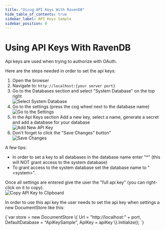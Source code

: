 ```yaml
---
title: "Using API Keys With RavenDB"
hide_table_of_contents: true
sidebar_label: API Keys Sample
sidebar_position: 0
---
```



# Using API Keys With RavenDB

Api keys are used when trying to authorize with OAuth.

Here are the steps needed in order to set the api keys:  

1) Open the browser  
2) Navigate to: `http://localhost:{your server port}`  
3) Go to the Databases section and select "System Database" on the top right  
![Select System Database](./assets/apikeys_1.PNG)  
4) Go to the settings (press the cog wheel next to the database name)  
![Go to the Settings](./assets/apikeys_2.PNG)  
5) In the Api Keys section Add a new key, select a name, generate a secret and add a database for your database  
![Add New API Key](./assets/apikeys_3.PNG)  
6) Don't forget to click the "Save Changes" button"  
![Save Changes](./assets/apikeys_4.PNG)  

A few tips:  

- In order to set a key to all databases in the database name enter "*" (this will NOT grant access to the system database) 
- To grant access to the system database set the database name to "&lt;system&gt;".

Once all settings are entered give the user the "full api key" (you can right-click on it to copy).  
![Copy API Key to Clipboard](./assets/apikeys_5.PNG)  

In order to use this api key the user needs to set the api key when settings a new DocumentStore like this:  

<TabItem value="apikeys1" label="apikeys1">
<CodeBlock language="csharp">
{`var store = new DocumentStore
	                       \{
		                       Url = "http://localhost:" + port,
		                       DefaultDatabase = "ApiKeySample",
		                       ApiKey = apiKey
	                       \}.Initialize();
`}
</CodeBlock>
</TabItem>
